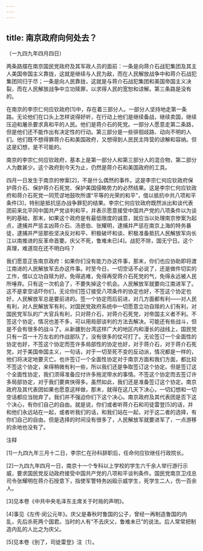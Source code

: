 ```yaml
---
---
---
```

title: 南京政府向何处去？
---




（一九四九年四月四日）

两条路摆在南京国民党政府及其军政人员的面前：一条是向蒋介石战犯集团及其主人美国帝国主义靠拢，这就是继续与人民为敌，而在人民解放战争中和蒋介石战犯集团同归于尽；一条是向人民靠拢，这就是与蒋介石战犯集团和美国帝国主义决裂，而在人民解放战争中立功赎罪，以求得人民的宽恕和谅解。第三条路是没有的。

在南京的李宗仁何应钦政府[1]中，存在着三部分人。一部分人坚持地走第一条路。无论他们在口头上怎样说得好听，在行动上他们是继续备战，继续卖国，继续压迫和屠杀要求真和平的人民。他们是蒋介石的死党。一部分人愿意走第二条路，但是他们还不能作出有决定性的行动。第三部分是一些徘徊歧路、动向不明的人们。他们既不想得罪蒋介石和美国政府，又想得到人民民主阵营的谅解和容纳。但这是幻想，是不可能的。

南京的李宗仁何应钦政府，基本上是第一部分人和第三部分人的混合物，第二部分人为数甚少。这个政府到今天为止，仍然是蒋介石和美国政府的工具。

四月一日发生于南京的惨案[2]，不是什么偶然的事件。这是李宗仁何应钦政府保护蒋介石、保护蒋介石死党、保护美国侵略势力的必然结果。这是李宗仁何应钦政府和蒋介石死党一同荒谬地鼓吹所谓“平等的光荣的和平”，借以抵抗中共八项和平条件[3]，特别是抵抗惩办战争罪犯的结果。李宗仁何应钦政府既然派出和谈代表团前来北平同中国共产党谈判和平，并表示愿意接受中国共产党的八项条件以为谈判的基础，那末，如果这个政府是有最低限度的诚意，就应当以处理南京惨案为起点，逮捕并严惩主凶蒋介石、汤恩伯、张耀明，逮捕并严惩在南京上海的特务暴徒，逮捕并严惩那些坚决反对和平、积极破坏和谈、积极准备抵抗人民解放军向长江以南推进的反革命首要。庆父不死，鲁难未已[4]。战犯不除，国无宁日。这个真理，难道现在还不明白吗？

我们愿意正告南京政府：如果你们没有能力办这件事，那末，你们也应协助即将渡江南进的人民解放军去办这件事。时至今日，一切空话不必说了，还是做件切实的工作，借以立功自赎为好。免得逃难，免得再受蒋介石死党的气，免得永远被人民所唾弃。只有这一次机会了，不要失掉这个机会。人民解放军就要向江南进军了。这不是拿空话吓你们，无论你们签订接受八项条件的协定也好，不签这个协定也好，人民解放军总是要前进的。签一个协定而后前进，对几方面都有利——对人民有利，对人民解放军有利，对国民党政府系统中一切愿意立功自赎的人们有利，对国民党军队的广大官兵有利，只对蒋介石，对蒋介石死党，对帝国主义者不利。不签这个协定，情况也差不多，可以用局部谈判的方法去解决。可能还有些战斗，但是不会有很多的战斗了。从新疆到台湾这样广大的地区内和漫长的战线上，国民党只有一百一十万左右的作战部队了，没有很多的仗可打了。无论签订一个全面性的协定也好，不签这个协定而签许多局部性的协定也好，对于蒋介石，对于蒋介石死党，对于美国帝国主义，一句话，对于一切至死不变的反动派，情况都是一样的，他们将决定地要灭亡。也许签订一个全面性协定对于南京方面和我们方面，都比较不签这个协定，来得稍微有利一些，所以我们还是争取签订这个协定。但是签订这个全面性协定，我们须得准备应付许多拖泥带水的事情。不签这个协定而去签订许多局部协定，对于我们要爽快得多。虽然如此，我们还是准备签订这个协定。南京政府及其代表团如果也愿意这样做，那末，就得在这几天下决心，一切幻想和一切空话都应当抛弃了。我们并不强迫你们下这个决心。南京政府及其代表团是否下这个决心，有你们自己的自由。就是说，你们或者听蒋介石和司徒雷登[5]的话，并和他们永远站在一起，或者听我们的话，和我们站在一起，对于这二者的选择，有你们自己的自由。但是选择的时间没有很多了，人民解放军就要进军了，一点游移的余地也没有了。

注释

[1]一九四九年三月十二日，李宗仁在孙科辞职后，任命何应钦继任行政院长。

[2]一九四九年四月一日，南京十一个专科以上学校的学生六千余人举行游行示威，要求国民党反动政府接受中国共产党的八项和平谈判条件。国民党南京卫戍总司令张耀明在蒋介石授意下，指使军警特务凶殴示威学生，死学生二人，伤一百余人。

[3]见本卷《中共中央毛泽东主席关于时局的声明》。

[4]事见《左传·闵公元年》。庆父是春秋时鲁国的公子，曾经一再制造鲁国的内乱，先后杀死两个国君。当时的人有“不去庆父，鲁难未已”的说法。后人常常把制造内乱的人比之为庆父。



[5]见本卷《别了，司徒雷登》注〔1〕。